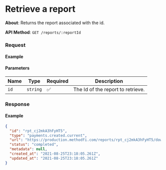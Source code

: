 
# Retrieve a report

**About**: Returns the report associated with the id.

**API Method**: `GET /reports/:reportId`

### Request

#### Example
<ReportsRetrieve />

#### Parameters

| Name | Type     | Required | Description                        |
|------|----------|----------|------------------------------------|
| `id` | `string` | ✅       | The Id of the report to retrieve.  |


### Response

#### Example

```json
{
  "id": "rpt_cj2mkA3hFyHT5",
  "type": "payments.created.current",
  "url": "https://production.methodfi.com/reports/rpt_cj2mkA3hFyHT5/download",
  "status": "completed",
  "metadata": null,
  "created_at": "2021-08-25T23:18:05.261Z",
  "updated_at": "2021-08-25T23:18:05.261Z"
}
```
